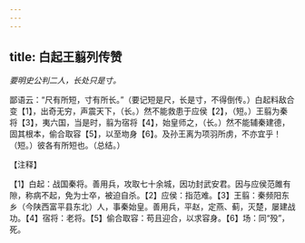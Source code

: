```yaml
---
---
---
```

title: 白起王翦列传赞
---



*要明史公判二人，长处只是寸。*

鄙语云：“尺有所短，寸有所长。”（要记短是尺，长是寸，不得倒传。）白起料敌合变【1】，出奇无穷，声震天下，（长。）然不能救患于应侯【2】，（短。）王翦为秦将【3】，夷六国，当是时，翦为宿将【4】，始皇师之，（长。）然不能辅秦建德，固其根本，偷合取容【5】，以至圽身【6】。及孙王离为项羽所虏，不亦宜乎！（短。）彼各有所短也。（总结。）

【注释】

【1】白起：战国秦将。善用兵，攻取七十余城，因功封武安君。因与应侯范雎有隙，称病不起，免为士卒，被迫自杀。【2】应侯：指范难。【3】王翦：秦频阳东乡（今陕西富平县东北）人，事秦始皇。善用兵，平赵，定燕、蓟，灭楚，屡建战功。【4】宿将：老将。【5】偷合取容：苟且迎合，以求容身。【6】场：同“殁”，死。